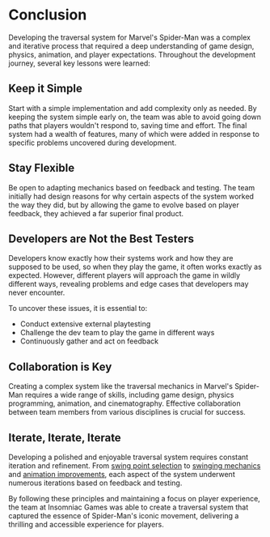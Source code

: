 
# Conclusion

Developing the traversal system for Marvel's Spider-Man was a complex and iterative process that required a deep understanding of game design, physics, animation, and player expectations. Throughout the development journey, several key lessons were learned:

## Keep it Simple

Start with a simple implementation and add complexity only as needed. By keeping the system simple early on, the team was able to avoid going down paths that players wouldn't respond to, saving time and effort. The final system had a wealth of features, many of which were added in response to specific problems uncovered during development.

## Stay Flexible

Be open to adapting mechanics based on feedback and testing. The team initially had design reasons for why certain aspects of the system worked the way they did, but by allowing the game to evolve based on player feedback, they achieved a far superior final product.

## Developers are Not the Best Testers

<Callout type="warning">
Developers know exactly how their systems work and how they are supposed to be used, so when they play the game, it often works exactly as expected. However, different players will approach the game in wildly different ways, revealing problems and edge cases that developers may never encounter.
</Callout>

To uncover these issues, it is essential to:
- Conduct extensive external playtesting
- Challenge the dev team to play the game in different ways
- Continuously gather and act on feedback

## Collaboration is Key

Creating a complex system like the traversal mechanics in Marvel's Spider-Man requires a wide range of skills, including game design, physics programming, animation, and cinematography. Effective collaboration between team members from various disciplines is crucial for success.

## Iterate, Iterate, Iterate

Developing a polished and enjoyable traversal system requires constant iteration and refinement. From [swing point selection](/swing-point-selection) to [swinging mechanics](/swinging-mechanics) and [animation improvements](/iteration-and-refinement/animation-improvements), each aspect of the system underwent numerous iterations based on feedback and testing.

By following these principles and maintaining a focus on player experience, the team at Insomniac Games was able to create a traversal system that captured the essence of Spider-Man's iconic movement, delivering a thrilling and accessible experience for players.